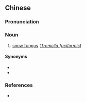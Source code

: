{{also|银耳}}
==Chinese==
{{zh-forms|s=银耳}}

===Pronunciation===
{{zh-pron
|m=yín'ěr
|c=ngan4 ji5
|mn=qz,xm:gûn-ní/zz:gîn-jíⁿ
|cat=n
}}

===Noun===
{{zh-noun}}

# [[snow fungus]] (''[[Tremella fuciformis]]'')

====Synonyms====
* {{zh-l|白木耳}}
* {{zh-l|雪耳}}

===References===
* {{pedialite|銀耳|lang=zh}}